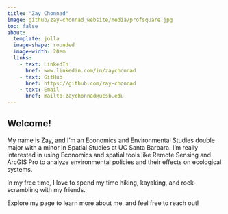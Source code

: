```yaml
---
title: "Zay Chonnad"
image: github/zay-chonnad_website/media/profsquare.jpg
toc: false
about: 
  template: jolla
  image-shape: rounded
  image-width: 20em
  links: 
    - text: LinkedIn
      href: www.linkedin.com/in/zaychonnad
    - text: GitHub
      href: https://github.com/zay-chonnad
    - text: Email
      href: mailto:zaychonnad@ucsb.edu
---
```


## Welcome!

My name is Zay, and I’m an Economics and Environmental Studies double major with a minor in Spatial Studies at UC Santa Barbara. I'm really interested in using Economics and spatial tools like Remote Sensing and ArcGIS Pro to analyze environmental policies and their effects on ecological systems.

In my free time, I love to spend my time hiking, kayaking, and rock-scrambling with my friends.

Explore my page to learn more about me, and feel free to reach out!

